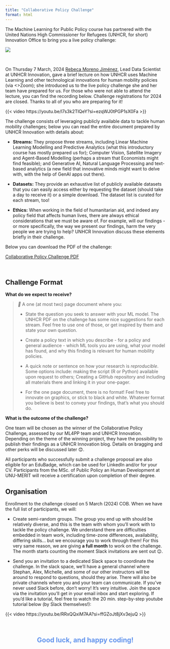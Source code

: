 ```yaml
---
title: "Collaborative Policy Challenge"
format: html
---
```


The Machine Learning for Public Policy course has partnered with the United Nations High Commissioner for Refugees (UNHCR, for short) Innovation Office to bring you a live policy challenge:


![](assets/policy_challenge_banner2.png){fig-align="center"}

<br>

On Thursday 7 March, 2024 [Rebeca Moreno Jiménez](https://www.weforum.org/people/rebeca-moreno-jimenez/), Lead Data Scientist at UNHCR Innovation, gave a brief lecture on how UNHCR uses Machine Learning and other technological innovations for human mobility policies (via <>Zoom); she introduced us to the live policy challenge she and her team have prepared for us. For those who were not able to attend the lecture, you can find the recording below. Challenge registrations for 2024 are closed. Thanks to all of you who are preparing for it! 

{{< video https://youtu.be/l7s3k2TlQeY?si=ezqWJ0tPGP1sX0Fa >}}

The challenge consists of leveraging publicly available data to tackle human mobility challenges; below you can read the entire document prepared by UNHCR Innovation with details about:

- **Streams:**  They propose three streams, including Linear Machine Learning Modelling and Predictive Analytics (what this introductory course has mostly prepared us for); Computer Vision, Satellite Imagery and Agent-Based Modelling (perhaps a stream that Economists might find feasible); and Generative AI, Natural Language Processing and text-based analytics (a new field that innovative minds might want to delve with, with the help of GenAI apps out there). 

- **Datasets:** They provide an exhaustive list of publicly available datasets that you can easily access either by requesting the dataset (should take a day to receive it) or a simple download. The dataset list is curated for each stream, too!

- **Ethics:** When working in the field of humanitarian aid, and indeed any policy field that affects human lives, there are always ethical considerations that we must be aware of. For example, will our findings - or more specifically, the way we present our findings, harm the very people we are trying to help? UNHCR Innovation discuss these elements briefly in their challenge.

Below you can download the PDF of the challenge:
<br>

<a class="btn btn-primary" download href="assets/AI challenge- UNHCR Innovation.pdf">
  Collaborative Policy Challenge PDF
</a>

<br>

## Challenge Format


**What do we expect to receive?**


> *📝* A one (at most two) page document where you:
>
>    - State the question you seek to answer with your ML model. The UNHCR PDF on the challenge has some nice suggestions for each stream. Feel free to use one of those, or get inspired by them and state your own question.
>
>    - Create a policy text in which you describe - for a policy and general audience - which ML tools you are using, what your model has found, and why this finding is relevant for human mobility policies.
>
>    - A quick note or sentence on how your research is *reproducible*. Some options include: making the script (R or Python) available upon request to others; Creating a GitHub repository and including all materials there and linking it in your one-pager.
>
>    - For the one page document, there is no format! Feel free to innovate on graphics, or stick to black and white. Whatever format you believe is best to convey your findings, that's what you should do.

**What is the outcome of the challenge?**

One team will be chosen as the winner of the Collaborative Policy Challenge, assessed by our ML4PP team and UNHCR Innovation. Depending on the theme of the winning project, they have the possibility to publish their findings as a UNHCR Innovation blog. Details on bragging and other perks will be discussed later 😊. 

All participants who successfully submit a challenge proposal are also eligible for an EduBadge, which can be used for LinkedIn and/or for your CV. Participants from the MSc. of Public Policy an Human Development at UNU-MERIT will receive a certification upon completion of their degree. 

## Organisation


Enrollment to the challenge closed on 5 March (2024) COB. When we have the full list of participants, we will:

- Create semi-random groups. The group you end up with should be relatively diverse, and this is the team with whom you'll work with to tackle the policy challenge. We understand there are difficulties embedded in team work, including time-zone differences, availability, differing skills... but we encourage you to work through them! For this very same reason, we are giving **a full month** to work on the challenge. The month starts counting the moment Slack invitations are sent out 😉.

- Send you an invitation to a dedicated Slack space to coordinate the challenge. In the slack space, we'll have a general channel where Stephan, Alex, Michelle, and some of our other instructors will be around to respond to questions, should they arise. There will also be private channels where you and your team can communicate. If you've never used Slack before, don't worry! It's very intuitive. Join the space via the invitation you'll get in your email inbox and start exploring. If you'd like a tutorial, feel free to watch the 20 min. step-by-step youtube tutorial below (by Slack themselves!):

{{< video https://youtu.be/RRxQQxiM7AA?si=ffGZoJt8jXv3ejuQ >}}

<br>

<center>
<h2>
<strong>
<span style="color: cornflowerblue;">Good luck, and happy coding!</span>
</strong>
</h2>
</center>